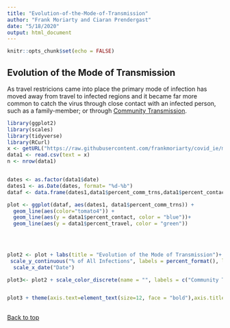 ```yaml
---
title: "Evolution-of-the-Mode-of-Transmission"
author: "Frank Moriarty and Ciaran Prendergast"
date: "5/18/2020"
output: html_document
---
```


```r
knitr::opts_chunk$set(echo = FALSE)
```

## Evolution of the Mode of Transmission

As travel restricions came into place the primary mode of infection has moved away from travel to infected regions and it became far more common to catch the virus through close contact with an infected person, such as a family-member; or through [Community Transmission](https://en.wikipedia.org/wiki/Transmission_(medicine)). 

```r
library(ggplot2)
library(scales)
library(tidyverse)
library(RCurl)
x <- getURL("https://raw.githubusercontent.com/frankmoriarty/covid_ie/master/doh_covid_ie_cases_analysis.csv")
data1 <- read.csv(text = x)
n <- nrow(data1)


dates <- as.factor(data1$date)
dates1 <- as.Date(dates, format= "%d-%b")
dataf <- data.frame(dates1,data1$percent_comm_trns,data1$percent_contact,data1$percent_travel)

plot <- ggplot(dataf, aes(dates1, data1$percent_comm_trns)) +
  geom_line(aes(color="tomato4")) +
  geom_line(aes(y = data1$percent_contact, color = "blue"))+
  geom_line(aes(y = data1$percent_travel, color = "green"))
  

  

plot2 <- plot + labs(title = "Evolution of the Mode of Transmission")+
 scale_y_continuous("% of All Infections", labels = percent_format(), limits=c(0,1))+
  scale_x_date("Date")

plot3<- plot2 + scale_color_discrete(name = "", labels = c("Community Transmission","Travel-Related","Close Contact"))


plot3 + theme(axis.text=element_text(size=12, face = "bold"),axis.title=element_text(size=14,face="bold"),plot.title= element_text(size=16, face="bold"))
  


```
<a href="#top">Back to top</a>
<br><br><br><br>

